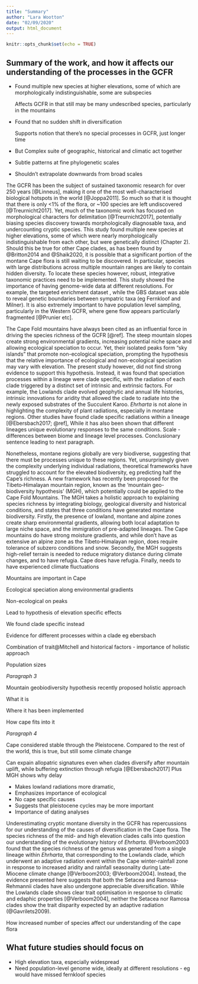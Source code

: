 ```yaml
---
title: "Summary"
author: "Lara Wootton"
date: "02/09/2020"
output: html_document
---
```


```r
knitr::opts_chunk$set(echo = TRUE)
```

## Summary of the work, and how it affects our understanding of the processes in the GCFR 

* Found multiple new species at higher elevations, some of which are morphologically indistinguishable, some are subspecies

  Affects GCFR in that still may be many undescribed species, particularly in the mountains

* Found that no sudden shift in diversification

  Supports notion that there's no special processes in GCFR, just longer time

* But Complex suite of geographic, historical and climatic act together

* Subtle patterns at fine phylogenetic scales 

* Shouldn't extrapolate downwards from broad scales 

  

The GCFR has been the subject of sustained taxonomic research for over 250 years [@Linneus], making it one of the most well-characterised biological hotspots in the world [@Joppa2011]. So much so that it is thought that there is only <1% of the flora, or ~100 species are left undiscovered [@Treurnicht2017]. Yet, much of the taxonomic work has focused on morphological characters for delimitation [@Treurnicht2017], potentially biasing species discovery towards morphologically diagnosable taxa, and undercounting cryptic species. This study found multiple new species at higher elevations, some of which were nearly morphologically indistinguishable from each other, but were genetically distinct (Chapter 2). Should this be true for other Cape clades, as has been found by @Britton2014 and @Shaik2020, it is possible that a significant portion of the montane Cape flora is still waiting to be discovered. In particular, species with large distributions across multiple mountain ranges are likely to contain hidden diversity. To locate these species however, robust, integrative taxonomic practices need to be implemented. This study showed the importance of having genome-wide data at different resolutions. For example, the targeted enrichment dataset , while the GBS dataset was able to reveal genetic boundaries between sympatric taxa (eg Fernkloof and Milner). It is also extremely important to have population level sampling, particularly in the Western GCFR, where gene flow appears particularly fragmented [@Prunier etc].

The Cape Fold mountains have always been cited as an influential force in driving the species richness of the GCFR [@ref]. The steep mountain slopes create strong environmental gradients, increasing potential niche space and allowing ecological speciation to occur. Yet, their isolated peaks form "sky islands" that promote non-ecological speciation, prompting the hypothesis that the relative importance of ecological and non-ecological speciation may vary with elevation. The present study however, did not find strong evidence to support this hypothesis. Instead, it was found  that speciation processes within a lineage were clade specific, with the radiation of each clade triggered by a distinct set of intrinsic and extrinsic factors. For example, the Lowlands clade evolved geophytic and annual life histories, intrinsic innovations for aridity that allowed the clade to radiate into the newly exposed substrates of the Succulent Karoo.  *Ehrharta* is not alone in highlighting the complexity of plant radiations, especially in montane regions. Other studies have found clade specific radiations within a lineage [@Ebersbach2017; @ref],  While it has also been shown that different lineages unique evolutionary responses to the same conditions. Scale - differences between biome and lineage level processes. Conclusionary sentence leading to next paragraph.

Nonetheless, montane regions globally are very biodiverse, suggesting that there must be processes unique to these regions. Yet, unsurprisingly given the complexity underlying individual radiations, theoretical frameworks have struggled to account for the elevated biodiversity, eg predicting half the Cape's richness. A new framework has recently been proposed for the Tibeto‐Himalayan mountain region, known as the 'mountain geo-biodiversity hypothesis' (MGH), which potentially could be applied to the Cape Fold Mountains. The MGH takes a holistic approach to explaining species richness by integrating biology, geological diversity and historical conditions, and states that three conditions have generated montane biodiversity. Firstly, the presence of lowland, montane and alpine zones create sharp environmental gradients, allowing both local adaptation to large niche space, and the immigration of pre-adapted lineages. The Cape mountains do have strong moisture gradients, and while don't have as extensive an alpine zone as the Tibeto‐Himalayan region, does require tolerance of subzero conditions and snow. Secondly, the MGH suggests high-relief terrain is needed to reduce migratory distance during climate changes, and to have refugia. Cape does have refugia. Finally, needs to have experienced climate fluctuations 

Mountains are important in Cape

Ecological speciation along environmental gradients

Non-ecological on peaks

Lead to hypothesis of elevation specific effects

We found clade specific instead

Evidence for different processes within a clade eg ebersbach

Combination of trait@Mitchell and historical factors - importance of holistic approach

Population sizes



*Paragraph 3*

Mountain geobiodiversity hypothesis recently proposed holistic approach 

What it is

Where it has been implemented

How cape fits into it



*Paragraph 4*

Cape considered stable through the Pleistocene. Compared to the rest of the world, this is true, but still some climate change



Can expain allopatric signatures even when clades diversify after mountain uplift, while buffering extinction through refugia [@Ebersbach2017] Plus MGH shows why delay 



* Makes lowland radiations more dramatic, 
* Emphasizes importance of ecological
* No cape specific causes
* Suggests that pleistocene cycles may be more important
* Importance of dating analyses





Underestimating cryptic montane diversity in the GCFR has repercussions for our understanding of the causes of diversification in the Cape flora. The species richness of the mid- and high elevation clades calls into question our understanding of the evolutionary history of _Ehrharta_. @Verboom2003 found that the species richness of the genus was generated from a single lineage within _Ehrharta_, that corresponding to the Lowlands clade, which underwent an adaptive radiation event within the Cape winter-rainfall zone in response to increased aridity and rainfall seasonality during Late-Miocene climate change [@Verboom2003; @Verboom2004]. Instead, the evidence presented here suggests that both the Setacea and Ramosa-Rehmannii clades have also undergone appreciable diversification. While the Lowlands clade shows clear trait optimisation in response to climatic and edaphic properties [@Verboom2004], neither the Setacea nor Ramosa clades show the trait disparity expected by an adaptive radiation (@Gavrilets2009).

How increased number of species affect our understanding of the cape flora



## What future studies should focus on

- High elevation taxa, especially widespread
- Need population-level genome wide, ideally at different resolutions - eg would have missed fernkloof species